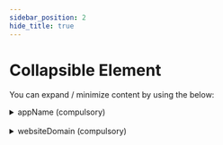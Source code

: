 ```yaml
---
sidebar_position: 2
hide_title: true
---
```


# Collapsible Element 

You can expand / minimize content by using the below:

<details><summary style={{
    fontSize: "20px"
}}>appName (compulsory)</summary>
This is the name of your application. It is used when sending password reset or email verification emails (in the default email design). An example of this is appName: "GitHub".
</details>

<br />

<details><summary style={{
    fontSize: "20px"
}}>websiteDomain (compulsory)</summary>

This is the domain part of your website on which the SuperTokens' will operate on. By operate, we mean that the login UI will be shown on this domain and / or the session information will be stored under this domain. For example:

- For local development, you are likely using localhost with some port (ex 8080). Then the value of this should be `"http://localhost:8080"`.
- If your website is `https://www.example.com`, then the value of this should be `"https://www.example.com"`.
- If your website is `https://example.com`, then the value of this should be `"https://example.com"`.
- If you have multiple sub domains, and your users login via `https://auth.example.com`, then the value of this should be `"https://auth.example.com"`.

By default, the login UI will be displayed on `{websiteDomain}/auth/*` (See about websiteBasePath to change the `/auth/*` part).

We need the domain information on the frontend for routing purposes, and on the backend so that we can generate correct email verification and password reset links.

</details>